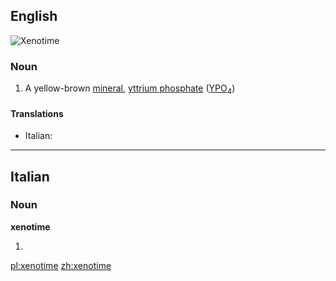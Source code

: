 ==English==
[[Image:Xenotime_Yttrium_phosphate_Trout_Creek_Pass_Chaffee_County_Colorado_1929.jpg|thumb|Xenotime]]
{{wikipedia}}

===Noun===
{{en-noun|-}}

# {{mineralogy}} A yellow-brown [[mineral]], [[yttrium phosphate]] ([[yttrium|Y]][[phosphorus|P]][[oxygen|O]]<sub>4</sub>)

====Translations====
{{trans-top|a yellow-brown mineral}}
* Italian: {{t-|it|xenotima|f}}
{{trans-mid}}
{{trans-bottom}}

----

==Italian==

===Noun===
'''xenotime''' {{f}}

# {{plural of|[[xenotima]]|lang=it}}

[[pl:xenotime]]
[[zh:xenotime]]